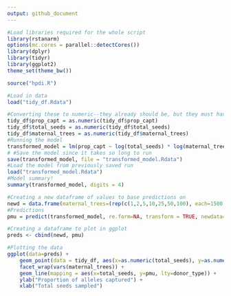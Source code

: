```yaml
---
output: github_document
---
```


```r
#Load libraries required for the whole script
library(rstanarm)
options(mc.cores = parallel::detectCores())
library(dplyr)
library(tidyr)
library(ggplot2)
theme_set(theme_bw())

source("hpdi.R")

#Load in data 
load("tidy_df.Rdata")
```

```r
#Converting these to numeric--they already should be, but they must have been converted accidentally when making the matrix a dataframe, etc...
tidy_df$prop_capt = as.numeric(tidy_df$prop_capt)
tidy_df$total_seeds = as.numeric(tidy_df$total_seeds)
tidy_df$maternal_trees = as.numeric(tidy_df$maternal_trees)
#Running the model
transformed_model = lm(prop_capt ~ log(total_seeds) * log(maternal_trees) * donor_type, data = tidy_df) #removed weights=total_seeds
# #Save the model since it takes so long to run
save(transformed_model, file = "transformed_model.Rdata")
#Load the model from previously saved run
load("transformed_model.Rdata")
#Model summary! 
summary(transformed_model, digits = 4)
```

```r
#Creating a new dataframe of values to base predictions on 
newd = data.frame(maternal_trees=(rep(c(1,2,5,10,25,50,100), each=1500)), total_seeds=rep(seq(1,500,1),21), donor_type=factor(rep((rep(c("all_eligible", "all_same", "skewed"), each=500)), 7)))
#Predictions 
pmu = predict(transformed_model, re.form=NA, transform = TRUE, newdata=newd)

#Creating a dataframe to plot in ggplot 
preds <- cbind(newd, pmu)

#Plotting the data
ggplot(data=preds) +
    geom_point(data = tidy_df, aes(x=as.numeric(total_seeds), y=as.numeric(prop_capt), color=donor_type), alpha=0.25) +
    facet_wrap(vars(maternal_trees)) +
    geom_line(mapping = aes(x=total_seeds, y=pmu, lty=donor_type)) +
    ylab("Proportion of alleles captured") +
    xlab("Total seeds sampled")
```